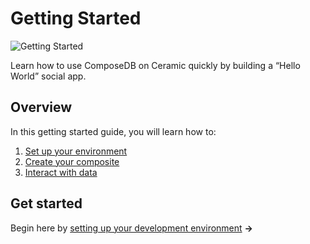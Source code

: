 # Getting Started
![Getting Started](/img/getting-started-img.png)

Learn how to use ComposeDB on Ceramic quickly by building a “Hello World” social app.

## Overview
In this getting started guide, you will learn how to:
1. [Set up your environment](./set-up-your-environment.mdx)
2. [Create your composite](./create-your-composite.mdx)
3. [Interact with data](./interact-with-data.mdx)


<!-- >>✅ After completion, see our [integration guides](https://www.notion.so/Next-Steps-51e9bcf8da534d3b882094aa70ad2aa0) and [examples](https://www.notion.so/Next-Steps-51e9bcf8da534d3b882094aa70ad2aa0). (Coming Soon) -->

## Get started
Begin here by [setting up your development environment](./set-up-your-environment.mdx) **→**